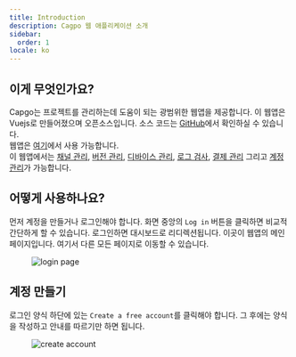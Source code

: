 ```yaml
---
title: Introduction
description: Cagpo 웹 애플리케이션 소개
sidebar:
  order: 1
locale: ko
---
```


## 이게 무엇인가요?

Capgo는 프로젝트를 관리하는데 도움이 되는 광범위한 웹앱을 제공합니다. 이 웹앱은 Vuejs로 만들어졌으며 오픈소스입니다. 소스 코드는 [GitHub](https://github.com/Cap-go/capgo/tree/main/src/)에서 확인하실 수 있습니다. \
웹앱은 [여기](https://webcapgoapp/)에서 사용 가능합니다. \
이 웹앱에서는 [채널 관리](/docs/webapp/channels/), [버전 관리](/docs/webapp/bundles/), [디바이스 관리](/docs/webapp/devices/), [로그 검사](/docs/webapp/logs/), [결제 관리](/docs/webapp/settings/) 그리고 [계정 관리](/docs/webapp/settings/)가 가능합니다.

## 어떻게 사용하나요?

먼저 계정을 만들거나 로그인해야 합니다. 화면 중앙의 `Log in` 버튼을 클릭하면 비교적 간단하게 할 수 있습니다. 로그인하면 대시보드로 리디렉션됩니다. 이곳이 웹앱의 메인 페이지입니다. 여기서 다른 모든 페이지로 이동할 수 있습니다.

<figure><img src="/loginwebp" alt="login page" /><figcaption></figcaption></figure>

## 계정 만들기

로그인 양식 하단에 있는 `Create a free account`를 클릭해야 합니다. 그 후에는 양식을 작성하고 안내를 따르기만 하면 됩니다.

<figure><img src="/create-accountwebp" alt="create account" /><figcaption></figcaption></figure>
